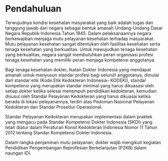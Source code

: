 
# Pendahuluan

Terwujudnya kondisi kesehatan masyarakat yang baik adalah tugas dan tanggung jawab dari negara sebagai bentuk amanah Undang-Undang Dasar Negara Republik Indonesia Tahun 1945. Dalam pelaksanaannya negara berkewajiban menjaga mutu pelayanan kesehatan terhadap masyarakat. Mutu pelayanan kesehatan sangat ditentukan oleh fasilitas kesehatan serta tenaga kesehatan yang berkualitas. Untuk mewujudkan tenaga kesehatan yang berkualitas, negara sangat membutuhkan peran organisasi profesi tenaga kesehatan yang memiliki peran menjaga kompetensi anggotanya.

Bagi tenaga kesehatan dokter, Ikatan Dokter Indonesia yang mendapat amanah untuk menyusun standar profesi bagi seluruh anggotanya, dimulai dari standar etik (Kode Etik Kedokteran Indonesia– KODEKI), standar kompetensi yang merupakan standar minimal yang harus dikuasasi oleh setiap dokter ketika selesai menempuh pendidikan kedokteran, kemudian disusul oleh Standar Pelayanan Kedokteran yang harus dikuasai ketika berada di lokasi pelayanannya, terdiri atas Pedoman Nasional Pelayanan Kedokteran dan Standar Prosedur Operasional.

Standar Pelayanan Kedokteran merupakan implementasi dalam praktek yang mengacu pada Standar Kompetensi Dokter Indonesia (SKDI) yang telah diatur dalam Peraturan Konsil Kedokteran Indonesia Nomor 11 Tahun 2012 tentang Standar Kompetensi Dokter Indonesia.

Dalam rangka penjaminan mutu pelayanan, dokter wajib mengikuti kegiatan Pendidikan Pengembangan Keprofesian Berkelanjutan (P2KB) dalam naungan IDI.

<DocCardList/>





